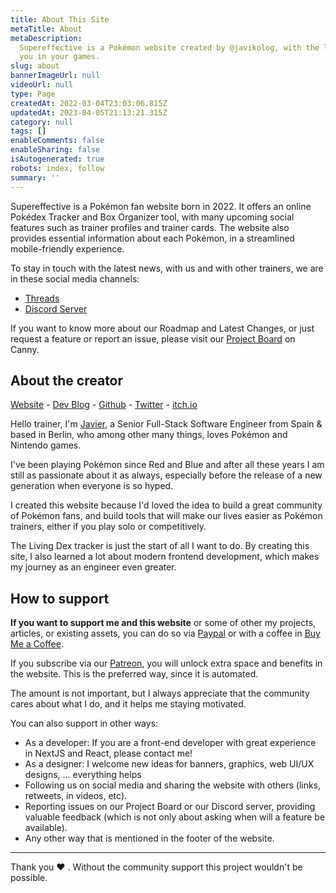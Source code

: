 ```yaml
---
title: About This Site
metaTitle: About
metaDescription:
  Supereffective is a Pokémon website created by @javikolog, with the latest Pokémon news and various tools to assist
  you in your games.
slug: about
bannerImageUrl: null
videoUrl: null
type: Page
createdAt: 2022-03-04T23:03:06.815Z
updatedAt: 2023-04-05T21:13:21.315Z
category: null
tags: []
enableComments: false
enableSharing: false
isAutogenerated: true
robots: index, follow
summary: ''
---
```


Supereffective is a Pokémon fan website born in 2022. It offers an online Pokédex Tracker and Box Organizer tool, with
many upcoming social features such as trainer profiles and trainer cards. The website also provides essential
information about each Pokémon, in a streamlined mobile-friendly experience.

To stay in touch with the latest news, with us and with other trainers, we are in these social media channels:

- [Threads](https://www.threads.net/@supereffective.gg)
- [Discord Server](https://discord.com/channels/899778245619240980/899778245619240982)

If you want to know more about our Roadmap and Latest Changes, or just request a feature or report an issue, please
visit our [Project Board](https://supereffective.canny.io) on Canny.

## About the creator

[Website](https://itsjavi.com) - [Dev Blog](https://blog.itsjavi.com) - [Github](https://github.com/itsjavi) -
[Twitter](https://twitter.com/itsjavidev) - [itch.io](https://route1rodent.itch.io)

Hello trainer, I'm [Javier](https://itsjavi.com), a Senior Full-Stack Software Engineer from Spain & based in Berlin,
who among other many things, loves Pokémon and Nintendo games.

I've been playing Pokémon since Red and Blue and after all these years I am still as passionate about it as always,
especially before the release of a new generation when everyone is so hyped.

I created this website because I'd loved the idea to build a great community of Pokémon fans, and build tools that will
make our lives easier as Pokémon trainers, either if you play solo or competitively.

The Living Dex tracker is just the start of all I want to do. By creating this site, I also learned a lot about modern
frontend development, which makes my journey as an engineer even greater.

## How to support

**If you want to support me and this website** or some of other my projects, articles, or existing assets, you can do so
via [Paypal](https://www.paypal.com/donate/?hosted_button_id=ZJX6VGBGTB8G4) or with a coffee in
[Buy Me a Coffee](https://www.buymeacoffee.com/itsjavi).

If you subscribe via our [Patreon](https://www.patreon.com/supereffective), you will unlock extra space and benefits in
the website. This is the preferred way, since it is automated.

The amount is not important, but I always appreciate that the community cares about what I do, and it helps me staying
motivated.

You can also support in other ways:

- As a developer: If you are a front-end developer with great experience in NextJS and React, please contact me!
- As a designer: I welcome new ideas for banners, graphics, web UI/UX designs, ... everything helps
- Following us on social media and sharing the website with others (links, retweets, in videos, etc).
- Reporting issues on our Project Board or our Discord server, providing valuable feedback (which is not only about
  asking when will a feature be available).
- Any other way that is mentioned in the footer of the website.

<hr />

Thank you ❤️ . Without the community support this project wouldn't be possible.
